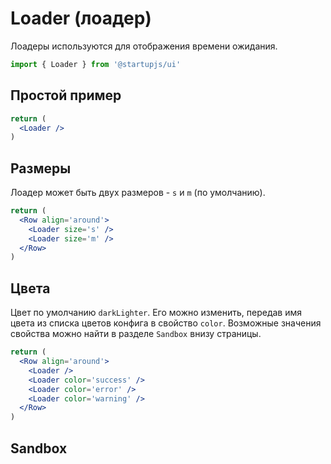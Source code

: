 
# Loader (лоадер)

Лоадеры используются для отображения времени ожидания.

```jsx
import { Loader } from '@startupjs/ui'
```

## Простой пример

```jsx example
return (
  <Loader />
)
```

## Размеры

Лоадер может быть двух размеров - `s` и `m` (по умолчанию).

```jsx example
return (
  <Row align='around'>
    <Loader size='s' />
    <Loader size='m' />
  </Row>
)
```

## Цвета

Цвет по умолчанию `darkLighter`. Его можно изменить, передав имя цвета из списка цветов конфига в свойство `color`. Возможные значения свойства можно найти в разделе `Sandbox` внизу страницы.

```jsx example
return (
  <Row align='around'>
    <Loader />
    <Loader color='success' />
    <Loader color='error' />
    <Loader color='warning' />
  </Row>
)
```

## Sandbox

<Sandbox Component={Loader} />
